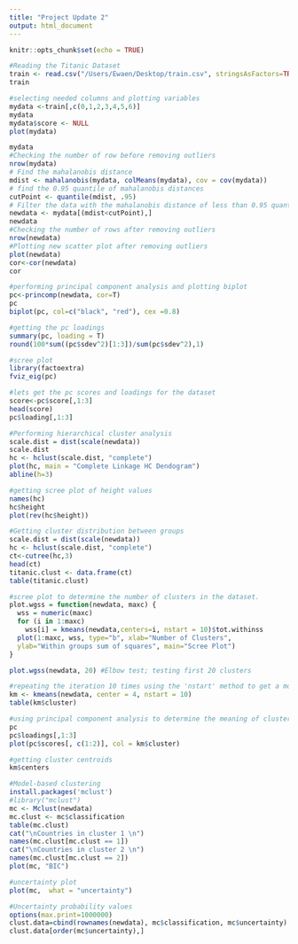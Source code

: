 ```yaml
---
title: "Project Update 2"
output: html_document
---
```


```r
knitr::opts_chunk$set(echo = TRUE)
```

```r
#Reading the Titanic Dataset
train <- read.csv("/Users/Ewaen/Desktop/train.csv", stringsAsFactors=TRUE)
train
```

```r
#selecting needed columns and plotting variables
mydata <-train[,c(0,1,2,3,4,5,6)]
mydata
mydata$score <- NULL
plot(mydata)

```

```r
mydata
#Checking the number of row before removing outliers
nrow(mydata)
# Find the mahalanobis distance
mdist <- mahalanobis(mydata, colMeans(mydata), cov = cov(mydata))
# find the 0.95 quantile of mahalanobis distances
cutPoint <- quantile(mdist, .95)
# Filter the data with the mahalanobis distance of less than 0.95 quantile
newdata <- mydata[(mdist<cutPoint),]
newdata
#Checking the number of rows after removing outliers
nrow(newdata)
#Plotting new scatter plot after removing outliers
plot(newdata)
cor<-cor(newdata)
cor
```


```r
#performing principal component analysis and plotting biplot
pc<-princomp(newdata, cor=T)
pc
biplot(pc, col=c("black", "red"), cex =0.8)
```

```r
#getting the pc loadings
summary(pc, loading = T)
round(100*sum((pc$sdev^2)[1:3])/sum(pc$sdev^2),1)
```

```r
#scree plot
library(factoextra)
fviz_eig(pc)
```



```r
#lets get the pc scores and loadings for the dataset
score<-pc$score[,1:3]
head(score)
pc$loading[,1:3]

```


```r
#Performing hierarchical cluster analysis
scale.dist = dist(scale(newdata))
scale.dist
hc <- hclust(scale.dist, "complete")
plot(hc, main = "Complete Linkage HC Dendogram")
abline(h=3)
```

```r
#getting scree plot of height values
names(hc)
hc$height
plot(rev(hc$height))
```
```r
#Getting cluster distribution between groups 
scale.dist = dist(scale(newdata))
hc <- hclust(scale.dist, "complete")
ct<-cutree(hc,3)
head(ct)
titanic.clust <- data.frame(ct)
table(titanic.clust)
```

```r
#scree plot to determine the number of clusters in the dataset. 
plot.wgss = function(newdata, maxc) {
  wss = numeric(maxc)
  for (i in 1:maxc) 
    wss[i] = kmeans(newdata,centers=i, nstart = 10)$tot.withinss 
  plot(1:maxc, wss, type="b", xlab="Number of Clusters",
  ylab="Within groups sum of squares", main="Scree Plot") 
}

plot.wgss(newdata, 20) #Elbow test; testing first 20 clusters
```

```r
#repeating the iteration 10 times using the 'nstart' method to get a more reliable analysis. 
km <- kmeans(newdata, center = 4, nstart = 10)
table(km$cluster)
```



```r

#using principal component analysis to determine the meaning of clusters by making a plot of the pc scores
pc
pc$loadings[,1:3]
plot(pc$scores[, c(1:2)], col = km$cluster)
```
```r
#getting cluster centroids
km$centers
```



```r
#Model-based clustering
install.packages('mclust')
#library("mclust")
mc <- Mclust(newdata)
mc.clust <- mc$classification
table(mc.clust)
cat("\nCountries in cluster 1 \n")
names(mc.clust[mc.clust == 1])
cat("\nCountries in cluster 2 \n")
names(mc.clust[mc.clust == 2])
plot(mc, "BIC")
```

```r
#uncertainty plot
plot(mc,  what = "uncertainty")
```
```r
#Uncertainty probability values
options(max.print=1000000)
clust.data=cbind(rownames(newdata), mc$classification, mc$uncertainty)
clust.data[order(mc$uncertainty),]
```

